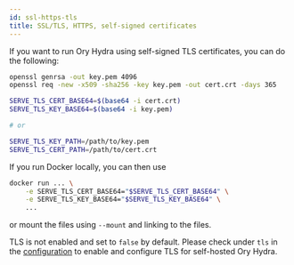 ```yaml
---
id: ssl-https-tls
title: SSL/TLS, HTTPS, self-signed certificates
---
```


If you want to run Ory Hydra using self-signed TLS certificates, you can do the following:

```sh
openssl genrsa -out key.pem 4096
openssl req -new -x509 -sha256 -key key.pem -out cert.crt -days 365

SERVE_TLS_CERT_BASE64=$(base64 -i cert.crt)
SERVE_TLS_KEY_BASE64=$(base64 -i key.pem)

# or

SERVE_TLS_KEY_PATH=/path/to/key.pem
SERVE_TLS_CERT_PATH=/path/to/cert.crt
```

If you run Docker locally, you can then use

```sh
docker run ... \
    -e SERVE_TLS_CERT_BASE64="$SERVE_TLS_CERT_BASE64" \
    -e SERVE_TLS_KEY_BASE64="$SERVE_TLS_KEY_BASE64" \
    ...
```

or mount the files using `--mount` and linking to the files.

TLS is not enabled and set to `false` by default. Please check under `tls` in the [configuration](../reference/configuration) to
enable and configure TLS for self-hosted Ory Hydra.
